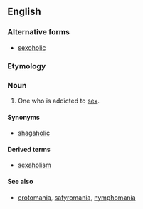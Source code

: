 ==English==

===Alternative forms===
* [[sexoholic]]

===Etymology===
{{suffix|sex|aholic|lang=en}}

===Noun===
{{en-noun}}

# One who is addicted to [[sex]].

====Synonyms====
*[[shagaholic]] {{qualifier|UK|slang}}

====Derived terms====
* [[sexaholism]]

====See also====
* [[erotomania]], [[satyromania]], [[nymphomania]]